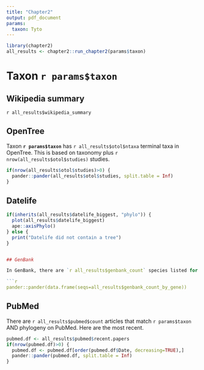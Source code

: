 ```yaml
---
title: "Chapter2"
output: pdf_document
params:
  taxon: Tyto
---
```


```r
library(chapter2)
all_results <- chapter2::run_chapter2(params$taxon)
```

# Taxon `r params$taxon`

## Wikipedia summary

`r all_results$wikipedia_summary`

## OpenTree

Taxon **`r params$taxon`** has `r all_results$otol$ntaxa` terminal taxa in OpenTree. This is based on taxonomy plus `r nrow(all_results$otol$studies)` studies.


```r
if(nrow(all_results$otol$studies)>0) {
  pander::pander(all_results$otol$studies, split.table = Inf)
}
```

## Datelife

```r
if(inherits(all_results$datelife_biggest, "phylo")) {
  plot(all_results$datelife_biggest)
  ape::axisPhylo()
} else {
  print("Datelife did not contain a tree")
}


## GenBank

In GenBank, there are `r all_results$genbank_count` species listed for this group.

```r
pander::pander(data.frame(seqs=all_results$genbank_count_by_gene))
```

## PubMed

There are `r all_results$pubmed$count` articles that match `r params$taxon` AND phylogeny on PubMed. Here are the most recent.

```r
pubmed.df <- all_results$pubmed$recent.papers
if(nrow(pubmed.df)>0) {
  pubmed.df <- pubmed.df[order(pubmed.df$Date, decreasing=TRUE),]
  pander::pander(pubmed.df, split.table = Inf)
}
```
